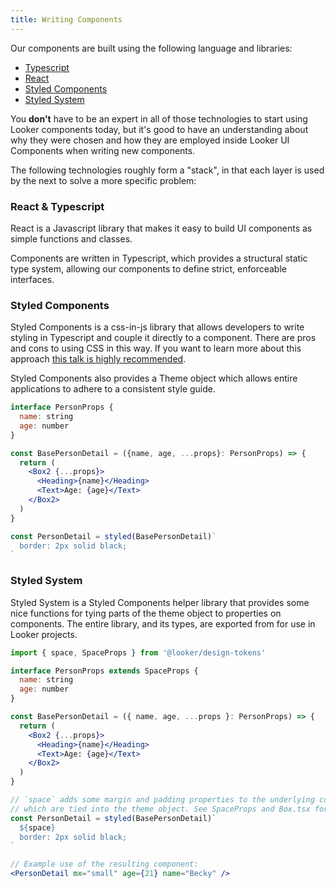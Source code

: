 ```yaml
---
title: Writing Components
---
```


Our components are built using the following language and libraries:

- [Typescript](https://www.typescriptlang.org/)
- [React](https://reactjs.org/)
- [Styled Components](https://www.styled-components.com/)
- [Styled System](https://github.com/jxnblk/styled-system)

You **don't** have to be an expert in all of those technologies to start using Looker components today, but it's good to have an understanding about why they were chosen and how they are employed inside Looker UI Components when writing new components.

The following technologies roughly form a "stack", in that each layer is used by the next to solve a more specific problem:

### React & Typescript

React is a Javascript library that makes it easy to build UI components as simple functions and classes.

Components are written in Typescript, which provides a structural static type system, allowing our components to define strict, enforceable interfaces.

### Styled Components

Styled Components is a css-in-js library that allows developers to write styling in Typescript and couple it directly to a component. There are pros and cons to using CSS in this way. If you want to learn more about this approach [this talk is highly recommended](https://speakerdeck.com/vjeux/react-css-in-js).

Styled Components also provides a Theme object which allows entire applications to adhere to a consistent style guide.

```jsx static
interface PersonProps {
  name: string
  age: number
}

const BasePersonDetail = ({name, age, ...props}: PersonProps) => {
  return (
    <Box2 {...props}>
      <Heading>{name}</Heading>
      <Text>Age: {age}</Text>
    </Box2>
  )
}

const PersonDetail = styled(BasePersonDetail)`
  border: 2px solid black;
`
```

### Styled System

Styled System is a Styled Components helper library that provides some nice functions for tying parts of the theme object to properties on components. The entire library, and its types, are exported from for use in Looker projects.

```jsx static
import { space, SpaceProps } from '@looker/design-tokens'

interface PersonProps extends SpaceProps {
  name: string
  age: number
}

const BasePersonDetail = ({ name, age, ...props }: PersonProps) => {
  return (
    <Box2 {...props}>
      <Heading>{name}</Heading>
      <Text>Age: {age}</Text>
    </Box2>
  )
}

// `space` adds some margin and padding properties to the underlying component
// which are tied into the theme object. See SpaceProps and Box.tsx for good examples.
const PersonDetail = styled(BasePersonDetail)`
  ${space}
  border: 2px solid black;
`

// Example use of the resulting component:
<PersonDetail mx="small" age={21} name="Becky" />
```
